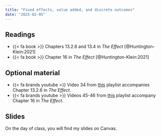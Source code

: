 ```yaml
---
title: "Fixed effects, value added, and discrete outcomes"
date: "2025-02-05"
---
```


## Readings

- {{< fa book >}} Chapters 13.2.6 and 13.4 in *The Effect* [@Huntington-Klein:2021]
- {{< fa book >}} Chapter 16 in *The Effect* [@Huntington-Klein:2021]

## Optional material

- {{< fa brands youtube >}} Video 34 from [this](https://www.youtube.com/watch?v=rpNqkLQutqk&list=PLVE5MzKQzt70JVDAmY42q9XR_V9oDUCyo&index=34) playlist accompanies Chapter 13.2.6 in *The Effect*. 
- {{< fa brands youtube >}} Videos 45-46 from [this](https://www.youtube.com/watch?v=8oNmnR6kE9M&list=PLVE5MzKQzt70JVDAmY42q9XR_V9oDUCyo&index=45) playlist accompany Chapter 16 in *The Effect*.

## Slides

On the day of class, you will find my slides on Canvas. 
